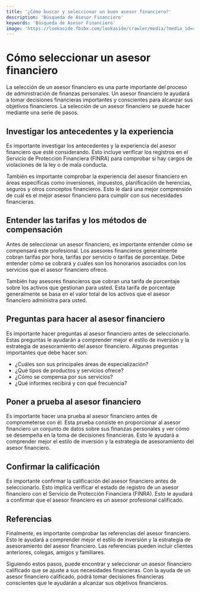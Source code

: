 ```yaml
---
title: '¿Cómo buscar y seleccionar un buen asesor financiero?'
description: 'Búsqueda de Asesor Financiero'
keywords: 'Búsqueda de Asesor Financiero'
image: 'https://lookaside.fbsbx.com/lookaside/crawler/media/?media_id=4391006361015702'
---
```


 

# Cómo seleccionar un asesor financiero

La selección de un asesor financiero es una parte importante del proceso de administración de finanzas personales. Un asesor financiero le ayudará a tomar decisiones financieras importantes y conscientes para alcanzar sus objetivos financieros. La selección de un asesor financiero se puede hacer mediante una serie de pasos. 

## Investigar los antecedentes y la experiencia

Es importante investigar los antecedentes y la experiencia del asesor financiero que esté considerando. Esto incluye verificar los registros en el Servicio de Protección Financiera (FINRA) para comprobar si hay cargos de violaciones de la ley o de mala conducta. 

También es importante comprobar la experiencia del asesor financiero en áreas específicas como inversiones, impuestos, planificación de herencias, seguros y otros conceptos financieros. Esto le dará una mejor comprensión de cuál es el mejor asesor financiero para cumplir con sus necesidades financieras. 

<ImageAdd source="https://www.secatty.com/wp-content/uploads/2022/02/How-to-File-a-Complaint-Against-a-Financial-Advisor.jpg"/>

## Entender las tarifas y los métodos de compensación

Antes de seleccionar un asesor financiero, es importante entender cómo se compensará este profesional. Los asesores financieros generalmente cobran tarifas por hora, tarifas por servicio o tarifas de porcentaje. Debe entender cómo se cobrará y cuáles son los honorarios asociados con los servicios que el asesor financiero ofrece. 

También hay asesores financieros que cobran una tarifa de porcentaje sobre los activos que gestionan para usted. Esta tarifa de porcentaje generalmente se basa en el valor total de los activos que el asesor financiero administra para usted. 

<ImageAdd source="https://creditkarma-cms.imgix.net/wp-content/uploads/2018/08/questions-to-ask-a-financial-adviser.jpg?w=1024&auto=compress"/>

## Preguntas para hacer al asesor financiero

Es importante hacer preguntas al asesor financiero antes de seleccionarlo. Estas preguntas le ayudarán a comprender mejor el estilo de inversión y la estrategia de asesoramiento del asesor financiero. Algunas preguntas importantes que debe hacer son: 

- ¿Cuáles son sus principales áreas de especialización? 
- ¿Qué tipos de productos y servicios ofrece? 
- ¿Cómo se compensa por sus servicios? 
- ¿Qué informes recibirá y con qué frecuencia? 

<ImageAdd source="https://creditkarma-cms.imgix.net/wp-content/uploads/2018/08/questions-to-ask-a-financial-adviser.jpg?w=1024&auto=compress"/>

## Poner a prueba al asesor financiero

Es importante hacer una prueba al asesor financiero antes de comprometerse con él. Esta prueba consiste en proporcionar al asesor financiero un conjunto de datos sobre sus finanzas personales y ver cómo se desempeña en la toma de decisiones financieras. Esto le ayudará a comprender mejor el estilo de inversión y la estrategia de asesoramiento del asesor financiero. 

## Confirmar la calificación

Es importante confirmar la calificación del asesor financiero antes de seleccionarlo. Esto implica verificar el estado de registro de un asesor financiero con el Servicio de Protección Financiera (FINRA). Esto le ayudará a confirmar que el asesor financiero es un asesor profesional calificado. 

## Referencias

Finalmente, es importante comprobar las referencias del asesor financiero. Esto le ayudará a comprender mejor el estilo de inversión y la estrategia de asesoramiento del asesor financiero. Las referencias pueden incluir clientes anteriores, colegas, amigos y familiares. 

<ImageAdd source="https://statics.forbesuruguay.com/2022/08/crop/6304d45cdd6a5__822x822.webp"/>

Siguiendo estos pasos, puede encontrar y seleccionar un asesor financiero calificado que se ajuste a sus necesidades financieras. Con la ayuda de un asesor financiero calificado, podrá tomar decisiones financieras conscientes que le ayudarán a alcanzar sus objetivos financieros. 

<ImageAdd source="https://m.media-amazon.com/images/I/61hdKnVL3tL._AC_SY780_.jpg"/>